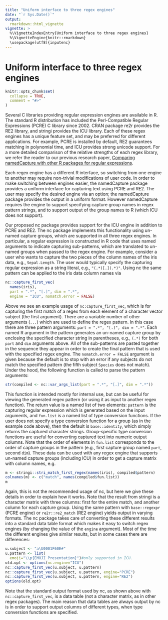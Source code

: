 ```yaml
---
title: "Uniform interface to three regex engines"
date: "`r Sys.Date()`"
output:
  rmarkdown::html_vignette
vignette: >
  %\VignetteIndexEntry{Uniform interface to three regex engines}
  %\VignetteEngine{knitr::rmarkdown}
  \usepackage[utf8]{inputenc}
---
```


# Uniform interface to three regex engines

```r
knitr::opts_chunk$set(
  collapse = TRUE,
  comment = "#>"
)
```

Several C libraries providing regular expression engines are available
in R. The standard R distribution has included the Perl-Compatible
Regular Expressions (PCRE) C library since 2002.  CRAN package re2r
provides the RE2 library, and stringi provides the ICU library. Each
of these regex engines has a unique feature set, and may be preferred
for different applications. For example, PCRE is installed by default,
RE2 guarantees matching in polynomial time, and ICU provides strong
unicode support. For a more detailed comparison of the relative
strengths of each regex library, we refer the reader to our previous
research paper, [Comparing namedCapture with other R packages for
regular
expressions](https://journal.r-project.org/archive/2019/RJ-2019-050/index.html).

Each regex engine has a different R interface, so switching from one
engine to another may require non-trivial modifications of user
code. In order to make switching between engines easier, the
namedCapture package provides a uniform interface for capturing text
using PCRE and RE2. The user may specify the desired engine via an
option; the namedCapture package provides the output in a uniform
format. However namedCapture requires the engine to support specifying
capture group names in regex pattern strings, and to support output of
the group names to R (which ICU does not support).

Our proposed nc package provides support for the ICU engine in
addition to PCRE and RE2. The nc package implements this functionality
using un-named capture groups, which are supported in all three regex
engines. In particular, a regular expression is constructed in R code
that uses named arguments to indicate capturing sub-patterns, which
are translated to un-named groups when passed to the regex engine. For
example, consider a user who wants to capture the two pieces of the
column names of the iris data, e.g., `Sepal.Length`. The user would
typically specify the capturing regular expression as a string
literal, e.g., `"(.*)[.](.*)"`.  Using nc the same pattern can be
applied to the iris data column names via

```r
nc::capture_first_vec(
  names(iris), 
  part = ".*", "[.]", dim = ".*", 
  engine = "ICU", nomatch.error = FALSE)
```

Above we see an example usage of `nc:capture_first_vec`, which
is for capturing the first match of a regex from each element of a
character vector subject (the first argument). There are a variable
number of other arguments (`...`) which are used to define the
regex pattern. In this case there are three pattern arguments:
`part = ".*", "[.]", dim = ".*"`. Each named R argument in the
pattern generates an un-named capture group by enclosing the specified
character string in parentheses, e.g., `(.*)` for both `part`
and `dim` arguments above. All of the sub-patterns are pasted
together in the sequence they appear in order to create the final
pattern that is used with the specified regex engine. The
`nomatch.error = FALSE` argument is given because the default is
to stop with an error if any subjects do not match the specified
pattern (the fifth subject `Species` does not match). Under the
hood, the following function is called to parse the pattern arguments:

```r
str(compiled <- nc::var_args_list(part = ".*", "[.]", dim = ".*"))
```

This function is intended mostly for internal use, but can be useful
for viewing the generated regex pattern (or using it as input to
another regex function). The return value is a named list of two
elements: `pattern` is the capturing regular expression which is
generated based on the input arguments, and `fun.list` is a named
list of type conversion functions. If the user does not specify a type
conversion function for a group (as in the example code above), then
the default is `base::identity`, which simply returns the
captured character strings. Group-specific type conversion functions
are useful for converting captured text into numeric output columns. 
Note that the order of elements in
`fun.list` corresponds to the order of capture groups in the
pattern (e.g., first capture group named `part`, second
`dim`). These data can be used with any regex engine that
supports un-named capture groups (including ICU) in order to get a
capture matrix with column names, e.g.

```r
m <- stringi::stri_match_first_regex(names(iris), compiled$pattern)
colnames(m) <- c("match", names(compiled$fun.list))
m
```

Again, this is not the recommended usage of nc, but here we give
these details in order to explain how it works. Note that the result
from stringi is a character matrix with three columns: first for
the entire match, and another column for each capture group. Using the
same pattern with `base::regexpr` (PCRE engine) or
`re2r::re2_match` (RE2 engine) yields output in varying formats.
The nc package takes care of converting these different results
into a standard data table format which makes it easy to switch regex
engines (by changing the value of the `engine` argument). 
Most of the time the different engines give similar results, 
but in some cases there are differences:

```r
u.subject <- "a\U0001F60E#"
u.pattern <- list(
  emoji="\\p{EMOJI_Presentation}")#only supported in ICU.
old.opt <- options(nc.engine="ICU")
nc::capture_first_vec(u.subject, u.pattern)
nc::capture_first_vec(u.subject, u.pattern, engine="PCRE") 
nc::capture_first_vec(u.subject, u.pattern, engine="RE2")
options(old.opt)
```

Note that the standard output format used by nc, as shown above with
`nc::capture_first_vec`, is a data table (not a character matrix, as
in other regex packages). The main reason that data tables are always
output by nc is in order to support output columns of different types,
when type conversion functions are specified.

